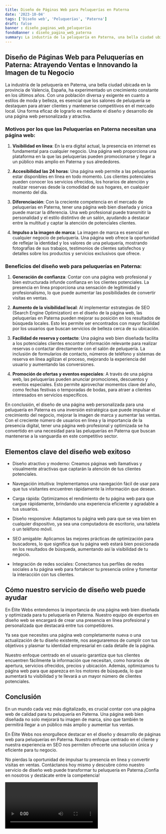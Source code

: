 ```yaml
---
title: Diseño de Páginas Web para Peluquerías en Paterna
date: '2023-10-04'
tags: ['Diseño web', 'Peluquerías', 'Paterna']
draft: false
banner : diseño_paginas_web_peluquerías
fondoBanner : diseño_pagina_web_paterna
summary: La industria de la peluquería en Paterna, una bella ciudad ubicada en la provincia de Valencia, España, ha experimentado un crecimiento constante en los últimos años. Con una población diversa y exigente en cuanto a estilos de moda y belleza, es esencial que los salones de peluquería se destaquen para atraer clientes y mantenerse competitivos en el mercado local. Una forma eficaz de lograrlo es mediante el diseño y desarrollo de una página web personalizada y atractiva.
---
```


## **Diseño de Páginas Web para Peluquerías en Paterna: Atrayendo Ventas e Innovando la Imagen de tu Negocio**

La industria de la peluquería en Paterna, una bella ciudad ubicada en la provincia de Valencia, España, ha experimentado un crecimiento constante en los últimos años. Con una población diversa y exigente en cuanto a estilos de moda y belleza, es esencial que los salones de peluquería se destaquen para atraer clientes y mantenerse competitivos en el mercado local. Una forma eficaz de lograrlo es mediante el diseño y desarrollo de una página web personalizada y atractiva.

### **Motivos por los que las Peluquerías en Paterna necesitan una página web:**

1. **Visibilidad en línea**: En la era digital actual, la presencia en internet es fundamental para cualquier negocio. Una página web proporciona una plataforma en la que las peluquerías pueden promocionarse y llegar a un público más amplio en Paterna y sus alrededores.

2. **Accesibilidad las 24 horas**: Una página web permite a las peluquerías estar disponibles en línea en todo momento. Los clientes potenciales pueden conocer los servicios ofrecidos, los horarios de atención y realizar reservas desde la comodidad de sus hogares, en cualquier momento del día.

3. **Diferenciación**: Con la creciente competencia en el mercado de peluquerías en Paterna, tener una página web bien diseñada y única puede marcar la diferencia. Una web profesional puede transmitir la personalidad y el estilo distintivo de un salón, ayudando a destacar entre la multitud y captar la atención de potenciales clientes.

4. **Impulso a la imagen de marca**: La imagen de marca es esencial en cualquier negocio de peluquería. Una página web ofrece la oportunidad de reflejar la identidad y los valores de una peluquería, mostrando fotografías de sus trabajos, testimonios de clientes satisfechos y detalles sobre los productos y servicios exclusivos que ofrece.

### **Beneficios del diseño web para peluquerías en Paterna:**

1. **Generación de confianza**: Contar con una página web profesional y bien estructurada infunde confianza en los clientes potenciales. La presencia en línea proporciona una sensación de legitimidad y profesionalismo, lo que puede aumentar las posibilidades de convertir visitas en ventas.

2. **Aumento de la visibilidad local**: Al implementar estrategias de SEO (Search Engine Optimization) en el diseño de la página web, las peluquerías en Paterna pueden mejorar su posición en los resultados de búsqueda locales. Esto les permite ser encontrados con mayor facilidad por los usuarios que buscan servicios de belleza cerca de su ubicación.

3. **Facilidad de reserva y contacto**: Una página web bien diseñada facilita a los potenciales clientes encontrar información relevante para realizar reservas o contactar directamente con el salón de peluquería. La inclusión de formularios de contacto, números de teléfono y sistemas de reserva en línea agilizan el proceso, mejorando la experiencia del usuario y aumentando las conversiones.

4. **Promoción de ofertas y eventos especiales**: A través de una página web, las peluquerías pueden anunciar promociones, descuentos y eventos especiales. Esto permite aprovechar momentos clave del año, como fechas festivas o temporadas de bodas, para atraer a clientes interesados en servicios específicos.

En conclusión, el diseño de una página web personalizada para una peluquería en Paterna es una inversión estratégica que puede impulsar el crecimiento del negocio, mejorar la imagen de marca y aumentar las ventas. Con el creciente número de usuarios en línea y la importancia de la presencia digital, tener una página web profesional y optimizada se ha convertido en una necesidad para las peluquerías en Paterna que buscan mantenerse a la vanguardia en este competitivo sector.

<GifSeo />

<Cta />

## Elementos clave del diseño web exitoso

- Diseño atractivo y moderno: Creamos páginas web llamativas y visualmente atractivas que captarán la atención de tus clientes potenciales.

- Navegación intuitiva: Implementamos una navegación fácil de usar para que tus visitantes encuentren rápidamente la información que desean.

- Carga rápida: Optimizamos el rendimiento de tu página web para que cargue rápidamente, brindando una experiencia eficiente y agradable a tus usuarios.

- Diseño responsive: Adaptamos tu página web para que se vea bien en cualquier dispositivo, ya sea una computadora de escritorio, una tableta o un teléfono móvil.

- SEO amigable: Aplicamos las mejores prácticas de optimización para buscadores, lo que significa que tu página web estará bien posicionada en los resultados de búsqueda, aumentando así la visibilidad de tu negocio.

- Integración de redes sociales: Conectamos tus perfiles de redes sociales a tu página web para fortalecer tu presencia online y fomentar la interacción con tus clientes.

## Cómo nuestro servicio de diseño web puede ayudar

En Élite Webs entendemos la importancia de una página web bien diseñada y optimizada para tu peluquería en Paterna. Nuestro equipo de expertos en diseño web se encargará de crear una presencia en línea profesional y personalizada que destacará entre tus competidores.

Ya sea que necesites una página web completamente nueva o una actualización de tu diseño existente, nos aseguraremos de cumplir con tus objetivos y plasmar tu identidad empresarial en cada detalle de la página.

Nuestro enfoque centrado en el usuario garantiza que tus clientes encuentren fácilmente la información que necesitan, como horarios de apertura, servicios ofrecidos, precios y ubicación. Además, optimizamos tu página web para que aparezca en los motores de búsqueda, lo que aumentará tu visibilidad y te llevará a un mayor número de clientes potenciales.

## Conclusión

En un mundo cada vez más digitalizado, es crucial contar con una página web de calidad para tu peluquería en Paterna. Una página web bien diseñada no solo mejorará tu imagen de marca, sino que también te permitirá llegar a un público más amplio y aumentar tus ventas.

En Élite Webs nos enorgullece destacar en el diseño y desarrollo de páginas web para peluquerías en Paterna. Nuestro enfoque centrado en el cliente y nuestra experiencia en SEO nos permiten ofrecerte una solución única y eficiente para tu negocio.

No pierdas la oportunidad de impulsar tu presencia en línea y convertir visitas en ventas. Contáctanos hoy mismo y descubre cómo nuestro servicio de diseño web puede transformar tu peluquería en Paterna.¡Confía en nosotros y destácate entre la competencia!

<Video />

<CtaBot job='Peluquerías' city='Paterna'/>

<Gmaps query='Paterna+españa+maps' />